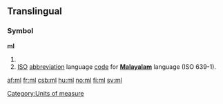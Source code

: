 {{also|Ml|ML|mL|.ml|µl}}
==Translingual==

===Symbol===
'''ml'''

# {{SI-unit-abb2|milli|liter|litre|[[fluid measure]]}}
# [[ISO]] [[abbreviation]] language [[code]] for '''[[Malayalam]]''' language (ISO 639-1).

[[Category:Units of measure]]

[[af:ml]]
[[fr:ml]]
[[csb:ml]]
[[hu:ml]]
[[no:ml]]
[[fi:ml]]
[[sv:ml]]
